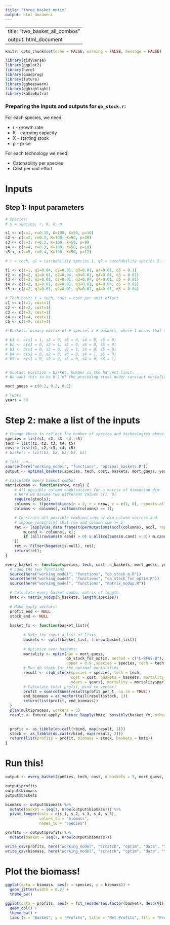 ```yaml
---
title: "three_basket_optim"
output: html_document
---
```


---
title: "two_basket_all_combos"
output: html_document
---

```r
knitr::opts_chunk$set(echo = FALSE, warning = FALSE, message = FALSE)

library(tidyverse)
library(ggplot2)
library(here)
library(quadprog)
library(future)
library(ggbeeswarm)
library(gghighlight)
library(kableExtra)
```

### Preparing the inputs and outputs for `qb_stock.r`:

For each species, we need:

* r - growth rate
* K - carrying capacity
* X - starting stock
* p - price

For each technology we need:

* Catchability per species
* Cost per unit effort

# Inputs

## Step 1: Input parameters
```r
# Species:
# s = species, r, K, X, p

s1 <- c(s=1, r=0.15, K=100, X=50, p=10) 
s2 <- c(s=2, r=0.2, K=100, X=50, p=20)
s3 <- c(s=3, r=0.2, K=100, X=50, p=8)
s4 <- c(s=4, r=0.3, K=100, X=50, p=10)
s5 <- c(s=5, r=0.4, K=100, X=50, p=12)

# t = tech, q1 = catchability species 1, q2 = catchability species 2...

t1 <- c(t=1, q1=0.04, q2=0.01, q3=0.01, q4=0.01, q5 = 0.1)
t2 <- c(t=2, q1=0.01, q2=0.04, q3=0.01, q4=0.01, q5 = 0.01)
t3 <- c(t=2, q1=0.01, q2=0.01, q3=0.04, q4=0.01, q5 = 0.01)
t4 <- c(t=2, q1=0.01, q2=0.01, q3=0.01, q4=0.04, q5 = 0.01)
t5 <- c(t=2, q1=0.01, q2=0.01, q3=0.01, q4=0.01, q5 = 0.04)

# Tech cost: t = tech, cost = cost per unit effort
c1 <- c(t=1, cost=1)
c2 <- c(t=2, cost=1)
c3 <- c(t=3, cost=1)
c4 <- c(t=4, cost=1)
c5 <- c(t=5, cost=1)

# Baskets: bimary matrix of # species x # baskets, where 1 means that species is in that basket

# b1 <- c(s1 = 1, s2 = 0, s3 = 0, s4 = 0, s5 = 0)
# b2 <- c(s1 = 0, s2 = 1, s3 = 0, s4 = 0, s5 = 0)
# b3 <- c(s1 = 0, s2 = 0, s3 = 1, s4 = 0, s5 = 0)
# b4 <- c(s1 = 0, s2 = 0, s3 = 0, s4 = 1, s5 = 0)
# b5 <- c(s1 = 0, s2 = 0, s3 = 0, s4 = 0, s5 = 1)


# Quotas: position = basket, number is the harvest limit.
# We want this to be 0.1 of the preceding stock under constant mortality, so this will have to change to just input constant m.

mort_guess = c(0.2, 0.2, 0.2)

# Years
years = 30
```

# Step 2: make a list of the inputs
```r
# Change these to reflect the number of species and technologies above:
species = list(s1, s2, s3, s4, s5)
tech = list(t1, t2, t3, t4, t5)
cost = list(c1, c2, c3, c4, c5)
# baskets = list(b1, b2, b3, b4, b5)
```




```r
# Test run..
source(here("working_model", "functions", "optimal_baskets.R"))
output <- optimal_baskets(species, tech, cost, baskets, mort_guess, years)

# Calculate every basket combo:
matrixCombn <- function(nrow, ncol) {
    # All possible column combinations for a matrix of dimension dim
    # Here we assume two different values c(1, 0)
    require(gtools);
    columns <- t(permutations(n = 2, r = nrow, v = c(1, 0), repeats.allowed = TRUE));
    columns <- columns[, colSums(columns) == 1];

    # Construct all possible combinations of dim column vectors and
    # impose constraint that row and column sum >= 1
    ret <- lapply(as.data.frame(t(permutations(ncol(columns), ncol, repeats.allowed = TRUE))), function(x) {
        m.cand <- columns[, x];
        if (all(rowSums(m.cand) > 0) & all(colSums(m.cand) > 0)) m.cand else NULL;
    })
    ret <- Filter(Negate(is.null), ret);
    return(ret);
}


```

```r
every_basket <- function(species, tech, cost, n_baskets, mort_guess, years){
  # Load the two functions
  source(here("working_model", "functions", "qb_stock_m.R"))
  source(here("working_model", "functions", "qb_stock_for_optim.R"))
  source(here("working_model", "functions", "matrix_nodup.R"))

  # Calculate every basket combo: matrix of length 
  bmtx <- matrix_nodup(n_baskets, length(species))
  
  # Make empty vectors:
  profit_end <- NULL
  stock_end <- NULL
  
  basket_fx <- function(basket_list){
    
        # Make the input a list of lists
        baskets <- split(basket_list, 1:nrow(basket_list))
        
        # Optimize over baskets:
        mortality <- optim(par = mort_guess, 
                           qb_stock_for_optim, method = c("L-BFGS-B"), lower = 0.1, 
                           upper = 0.9 ,species = species, tech = tech, cost = cost, baskets = baskets, years = years)
        # Run qb_stock for the optimal mortalities
        result <- c(qb_stock(species = species, tech = tech, 
                             cost = cost, baskets = baskets, mortality = mortality$par, 
                             years = years), mortality = mortality$par)
        # Calculate total profit, bind to vector)
        profit = sum(colSums(result$profit_per_t, na.rm = TRUE))
        end_biomass = as_vector(tail(result$stock, 1))
        return(list(profit, end_biomass))
  }
  plan(multiprocess, workers = 5)
  result <- future.apply::future_lapply(bmtx, possibly(basket_fx, otherwise = NA))

  
  profit <- as_tibble(do.call(rbind, map(result, 1)))
  stock <- as_tibble(do.call(rbind, map(result, 2)))
  return(list(profits = profit, biomass = stock, baskets = bmtx))
}
```

# Run this!
```r
output <- every_basket(species, tech, cost, n_baskets = 3, mort_guess, years)

output$profits
output$biomass
output$baskets

biomass <- output$biomass %>% 
  mutate(basket = seq(1, nrow(output$biomass))) %>% 
  pivot_longer(cols = c(s_1, s_2, s_3, s_4, s_5),
               values_to = "biomass",
               names_to = "species")

profits <- output$profits %>% 
  mutate(basket = seq(1, nrow(output$biomass)))

write_csv(profits, here("working_model", "scratch", "optim", "data", "two_basket_profits.csv"))
write_csv(biomass, here("working_model", "scratch", "optim", "data", "two_basket_biomass.csv"))
```

# Plot the biomass!

```r
ggplot(data = biomass, aes(x = species, y = biomass)) +
  geom_jitter(width = 0.2) +
  theme_bw()
```

```r
ggplot(data = profits, aes(x = fct_reorder(as.factor(basket), desc(V1)), y = V1, fill = V1)) +
  geom_col() +
  theme_bw() +
  labs (x = "Basket", y = "Profits", title = "Net Profits", fill = "Profits")
```


